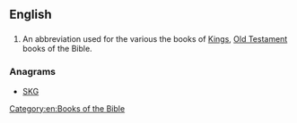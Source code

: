 ==English==

==={{abbreviation}}===
{{en-abbr}}
# {{biblical}} An abbreviation used for the various the books of [[Kings]], [[Old Testament]] books of the Bible.

===Anagrams===
* [[SKG#English|SKG]]

[[Category:en:Books of the Bible]]